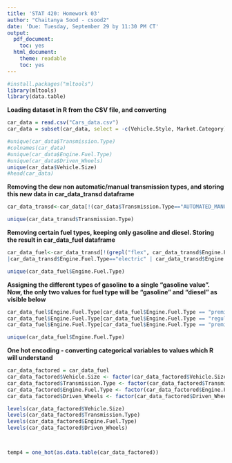 ```yaml
---
title: 'STAT 420: Homework 03'
author: "Chaitanya Sood - csood2"
date: 'Due: Tuesday, September 29 by 11:30 PM CT'
output:
  pdf_document:
    toc: yes
  html_document:
    theme: readable
    toc: yes
---
```



```r
#install.packages("mltools")
library(mltools)
library(data.table)
```

**Loading dataset in R from the CSV file, and converting **
```r
car_data = read.csv("Cars_data.csv")
car_data = subset(car_data, select = -c(Vehicle.Style, Market.Category))

#unique(car_data$Transmission.Type)
#colnames(car_data)
#unique(car_data$Engine.Fuel.Type)
#unique(car_data$Driven_Wheels)
unique(car_data$Vehicle.Size)
#head(car_data)

```

**Removing the dew non automatic/manual transmission types, and storing this new data in car_data_transd dataframe**
```r


car_data_transd<-car_data[!(car_data$Transmission.Type=="AUTOMATED_MANUAL" | car_data$Transmission.Type=="DIRECT_DRIVE" | car_data$Transmission.Type=="UNKNOWN"),]

unique(car_data_transd$Transmission.Type)

```


**Removing certain fuel types, keeping only gasoline and diesel. Storing the result in car_data_fuel dataframe**

```r
car_data_fuel<-car_data_transd[!(grepl("flex", car_data_transd$Engine.Fuel.Type, fixed = TRUE)
|car_data_transd$Engine.Fuel.Type=="electric" | car_data_transd$Engine.Fuel.Type=="" | car_data_transd$Engine.Fuel.Type=="natural gas"),]

unique(car_data_fuel$Engine.Fuel.Type)
```

**Assigning the different types of gasoline to a single "gasoline value". Now, the only two values for fuel type will be "gasoline" and "diesel" as visible below**

```r
car_data_fuel$Engine.Fuel.Type[car_data_fuel$Engine.Fuel.Type == "premium unleaded (required)" ] <- "gasoline"
car_data_fuel$Engine.Fuel.Type[car_data_fuel$Engine.Fuel.Type == "regular unleaded" ] <- "gasoline"
car_data_fuel$Engine.Fuel.Type[car_data_fuel$Engine.Fuel.Type == "premium unleaded (recommended)" ] <- "gasoline"

unique(car_data_fuel$Engine.Fuel.Type)

```



**One hot encoding - converting categorical variables to values which R will understand**
```r
car_data_factored = car_data_fuel
car_data_factored$Vehicle.Size <- factor(car_data_factored$Vehicle.Size)
car_data_factored$Transmission.Type <- factor(car_data_factored$Transmission.Type)
car_data_factored$Engine.Fuel.Type <- factor(car_data_factored$Engine.Fuel.Type)
car_data_factored$Driven_Wheels <- factor(car_data_factored$Driven_Wheels)

levels(car_data_factored$Vehicle.Size)
levels(car_data_factored$Transmission.Type)
levels(car_data_factored$Engine.Fuel.Type)
levels(car_data_factored$Driven_Wheels)



temp4 = one_hot(as.data.table(car_data_factored))


```


```r

```

